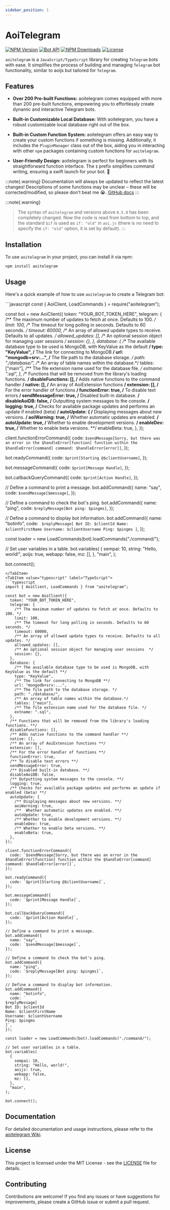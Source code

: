 ```yaml
---
sidebar_position: 1
---
```


# AoiTelegram

[![NPM Version](https://img.shields.io/npm/v/aoitelegram)](https://www.npmjs.com/package/aoitelegram)
[![Bot API](https://img.shields.io/badge/Bot%20API-v.7.1-00aced.svg?style=flat-square&logo=telegram)](https://core.telegram.org/bots/api)
[![NPM Downloads](https://img.shields.io/npm/dt/aoitelegram.svg?maxAge=3600)](https://www.npmjs.com/package/aoitelegram)
[![License](https://img.shields.io/npm/l/aoitelegram)](https://github.com/Sempai-07/aoitelegram/blob/main/LICENSE)

`aoitelegram` is a `JavaScript/TypeScript` library for creating `Telegram` bots with ease. It simplifies the process of building and managing `Telegram` bot functionality, similar to aoijs but tailored for `Telegram`.

## Features

- **Over 200 Pre-built Functions:** aoitelegram comes equipped with more than 200 pre-built functions, empowering you to effortlessly create dynamic and interactive Telegram bots.

- **Built-in Customizable Local Database:** With aoitelegram, you have a robust customizable local database right out of the box.

- **Built-in Custom Function System:** aoitelegram offers an easy way to create your custom functions if something is missing. Additionally, it includes the `PluginManager` class out of the box, aiding you in interacting with other `npm` packages containing custom functions for `aoitelegram`.

- **User-Friendly Design:** aoitelegram is perfect for beginners with its straightforward function interface. The `$` prefix simplifies command writing, ensuring a swift launch for your bot. 🚀


:::note{.warning}
Documentation will always be updated to reflect the latest changes! Descriptions of some functions may be unclear – these will be corrected/modified, so please don't beat me 😭. [GitHub docs](https://github.com/Sempai-07/aoiwebsite)
:::

:::note{.warning}
>The syntax of `aoitelegram` and versions above `0.5.0` has been completely changed. Now the code is read from bottom to top, and the standard `$if` is used as `if: "old"` in `aoi.js` (there is no need to specify the `if: "old"` option, it is set by default).
:::

## Installation

To use `aoitelegram` in your project, you can install it via npm:

```shell
npm install aoitelegram
```

## Usage

Here's a quick example of how to use `aoitelegram` to create a Telegram bot:


<Tabs>
  <TabItem value="commonjs" label="Commonjs">
```javascript
const { AoiClient, LoadCommands } = require("aoitelegram");

const bot = new AoiClient({
  token: "YOUR_BOT_TOKEN_HERE",
  telegram: {
    /** The maximum number of updates to fetch at once. Defaults to 100. */
    limit: 100,
    /** The timeout for long polling in seconds. Defaults to 60 seconds. */
    timeout: 60000,
    /** An array of allowed update types to receive. Defaults to all updates. */
    allowed_updates: [],
    /** An optional session object for managing user sessions  */
    session: {},
  },
  database: {
    /** The available database type to be used is MongoDB, with KeyValue as the default **/
    type: "KeyValue",
    /** The link for connecting to MongoDB **/
    url: "mongodb+srv:...",
    /** The file path to the database storage. */
    path: "./database/",
    /** An array of table names within the database.*/
    tables: ["main"],
    /** The file extension name used for the database file. */
    extname: ".sql",
  },
  /** Functions that will be removed from the library's loading functions. **/
  disableFunctions: [],
  /** Adds native functions to the command handler **/
  native: [],
  /** An array of AoiExtension functions **/
  extension: [],
  /** For the error handler of functions **/
  functionError: true,
  /** To disable text errors **/
  sendMessageError: true,
  /** Disabled built-in database. **/
  disableAoiDB: false,
  /** Outputting system messages to the console. **/
  logging: true,
  /** Checks for available package updates and performs an update if enabled (beta) **/
  autoUpdate: {
    /** Displaying messages about new versions. **/
    aoiWarning: true,
    /**  Whether automatic updates are enabled. **/
    autoUpdate: true,
    /** Whether to enable development versions. **/
    enableDev: true,
    /** Whether to enable beta versions. **/
    enableBeta: true,
  },
});

client.functionErrorCommand({
  code: `$sendMessage[Sorry, but there was an error in the $handleError[function] function within the $handleError[command] command: $handleError[error]]`,
});

bot.readyCommand({
  code: `$print[Starting @$clientUsername]`,
});

bot.messageCommand({
  code: `$print[Message Handle]`,
});

bot.callbackQueryCommand({
  code: `$print[Action Handle]`,
});

// Define a command to print a message.
bot.addCommand({
  name: "say",
  code: `$sendMessage[$message]`,
});

// Define a command to check the bot's ping.
bot.addCommand({
  name: "ping",
  code: `$replyMessage[Bot ping: $pingms]`,
});

// Define a command to display bot information.
bot.addCommand({
  name: "botinfo",
  code: `
$replyMessage[
Bot ID: $clientId
Name: $clientFirstName
Username: $clientUsername
Ping: $pingms
]`,
});

const loader = new LoadCommands(bot).loadCommands("./command/");

// Set user variables in a table.
bot.variables(
  {
    sempai: 10,
    string: "Hello, world!",
    aoijs: true,
    webapp: false,
    mz: [],
  },
  "main",
);

bot.connect();
```
</TabItem>
<TabItem value="typescript" label="TypeScript">
```typescript
import { AoiClient, LoadCommands } from "aoitelegram";

const bot = new AoiClient({
  token: "YOUR_BOT_TOKEN_HERE",
  telegram: {
    /** The maximum number of updates to fetch at once. Defaults to 100. */
    limit: 100,
    /** The timeout for long polling in seconds. Defaults to 60 seconds. */
    timeout: 60000,
    /** An array of allowed update types to receive. Defaults to all updates. */
    allowed_updates: [],
    /** An optional session object for managing user sessions  */
    session: {},
  },
  database: {
    /** The available database type to be used is MongoDB, with KeyValue as the default **/
    type: "KeyValue",
    /** The link for connecting to MongoDB **/
    url: "mongodb+srv:...",
    /** The file path to the database storage. */
    path: "./database/",
    /** An array of table names within the database.*/
    tables: ["main"],
    /** The file extension name used for the database file. */
    extname: ".sql",
  },
  /** Functions that will be removed from the library's loading functions. **/
  disableFunctions: [],
  /** Adds native functions to the command handler **/
  native: [],
  /** An array of AoiExtension functions **/
  extension: [],
  /** For the error handler of functions **/
  functionError: true,
  /** To disable text errors **/
  sendMessageError: true,
  /** Disabled built-in database. **/
  disableAoiDB: false,
  /** Outputting system messages to the console. **/
  logging: true,
  /** Checks for available package updates and performs an update if enabled (beta) **/
  autoUpdate: {
    /** Displaying messages about new versions. **/
    aoiWarning: true,
    /**  Whether automatic updates are enabled. **/
    autoUpdate: true,
    /** Whether to enable development versions. **/
    enableDev: true,
    /** Whether to enable beta versions. **/
    enableBeta: true,
  },
});

client.functionErrorCommand({
  code: `$sendMessage[Sorry, but there was an error in the $handleError[function] function within the $handleError[command] command: $handleError[error]]`,
});

bot.readyCommand({
  code: `$print[Starting @$clientUsername]`,
});

bot.messageCommand({
  code: `$print[Message Handle]`,
});

bot.callbackQueryCommand({
  code: `$print[Action Handle]`,
});

// Define a command to print a message.
bot.addCommand({
  name: "say",
  code: `$sendMessage[$message]`,
});

// Define a command to check the bot's ping.
bot.addCommand({
  name: "ping",
  code: `$replyMessage[Bot ping: $pingms]`,
});

// Define a command to display bot information.
bot.addCommand({
  name: "botinfo",
  code: `
$replyMessage[
Bot ID: $clientId
Name: $clientFirstName
Username: $clientUsername
Ping: $pingms
]`,
});

const loader = new LoadCommands(bot).loadCommands("./command/");

// Set user variables in a table.
bot.variables(
  {
    sempai: 10,
    string: "Hello, world!",
    aoijs: true,
    webapp: false,
    mz: [],
  },
  "main",
);

bot.connect();
```
</TabItem>
</Tabs>

## Documentation

For detailed documentation and usage instructions, please refer to the [aoitelegram Wiki](https://aoitelegram.vercel.app/).

## License

This project is licensed under the MIT License - see the [LICENSE](https://github.com/Sempai-07/aoitelegram/blob/main/LICENSE) file for details.

## Contributing

Contributions are welcome! If you find any issues or have suggestions for improvements, please create a GitHub issue or submit a pull request.
